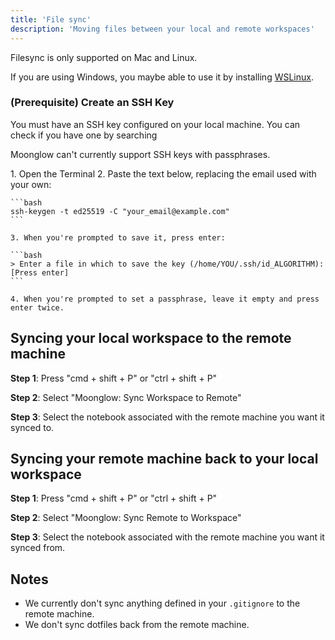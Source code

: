 ```yaml
---
title: 'File sync'
description: 'Moving files between your local and remote workspaces'
---
```


Filesync is only supported on Mac and Linux. 

If you are using Windows, you maybe able to use it by installing [WSLinux](https://ubuntu.com/desktop/wsl).

### (Prerequisite) Create an SSH Key

You must have an SSH key configured on your local machine. You can check if you have one by searching

Moonglow can't currently support SSH keys with passphrases.

<Accordion title="Create an SSH Key">
    1. Open the Terminal
    2. Paste the text below, replacing the email used with your own:

    ```bash
    ssh-keygen -t ed25519 -C "your_email@example.com"
    ```

    3. When you're prompted to save it, press enter:

    ```bash
    > Enter a file in which to save the key (/home/YOU/.ssh/id_ALGORITHM):[Press enter]
    ```

    4. When you're prompted to set a passphrase, leave it empty and press enter twice.
</Accordion>

## Syncing your local workspace to the remote machine

**Step 1**: Press "cmd + shift + P" or "ctrl + shift + P"

**Step 2**: Select "Moonglow: Sync Workspace to Remote"

**Step 3**: Select the notebook associated with the remote machine you want it synced to.

## Syncing your remote machine back to your local workspace

**Step 1**: Press "cmd + shift + P" or "ctrl + shift + P"

**Step 2**: Select "Moonglow: Sync Remote to Workspace"

**Step 3**: Select the notebook associated with the remote machine you want it synced from.

## Notes

- We currently don't sync anything defined in your `.gitignore` to the remote machine.
- We don't sync dotfiles back from the remote machine.